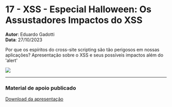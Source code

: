 
# 17 - XSS - Especial Halloween: Os Assustadores Impactos do XSS
**Autor**: Eduardo Gadotti<br />
**Data**: 27/10/2023

Por que os espíritos do cross-site scripting são tão perigosos em nossas aplicações? Apresentação sobre o XSS e seus possíveis impactos além do 'alert'

![](/convites/17.png)

--- 
### Material de apoio publicado 

<span>
    <a href="https://apoio.facil.com.br/files//Meetups/ppt/17/XSS-Halloween.pptx">Download da apresentação</a>
</span>
